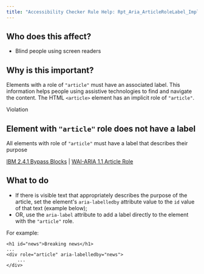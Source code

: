 ```yaml
---
title: "Accessibility Checker Rule Help: Rpt_Aria_ArticleRoleLabel_Implicit"
---
```


<div className="toolHelp">
<Row>
<Column colLg={5} colMd={3} colSm={4} className="toolLeft">

## Who does this affect?

* Blind people using screen readers

## Why is this important?

Elements with a role of `"article"` must have an associated label. This information helps people using assistive technologies to find and navigate the content. The HTML `<article>` element has an implicit role of `"article"`.

</Column>
<Column colLg={11} colMd={5} colSm={4} className="toolMain">

<div className="level-violation">
Violation
</div>

## Element with `"article"` role does not have a label
All elements with role of `"article"` must have a label that describes their purpose

[IBM 2.4.1 Bypass Blocks](http://www.ibm.com/able/guidelines/ci162/bypass_blocks.html) | [WAI-ARIA 1.1 Article Role](https://www.w3.org/TR/wai-aria-1.1/#article)

<div id="elementLocation">
</div>

## What to do

* If there is visible text that appropriately describes the purpose of the article, set the element's `aria-labelledby` attribute value to the `id` value of that text (example below);
* OR, use the `aria-label` attribute to add a label directly to the element with the `"article"` role.

For example:
```
<h1 id="news">Breaking news</h1>
...
<div role="article" aria-labelledby="news">
    ...
</div>
```


</Column>
</Row>
</div>

